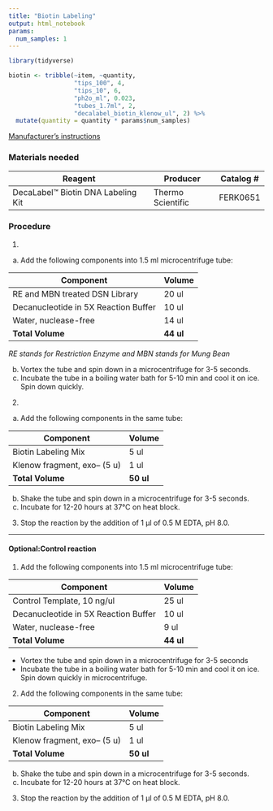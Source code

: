 ```yaml
---
title: "Biotin Labeling"
output: html_notebook
params:
  num_samples: 1
---
```


```r
library(tidyverse)
```

```r
biotin <- tribble(~item, ~quantity,
                  "tips_100", 4,
                  "tips_10", 6, 
                  "ph2o_ml", 0.023,
                  "tubes_1.7ml", 2,
                  "decalabel_biotin_klenow_ul", 2) %>% 
  mutate(quantity = quantity * params$num_samples)
```

[Manufacturer's instructions](https://github.com/pinskylab/laboratory/blob/master/documentation/MAN0012659_Biotin_DecaLabel_DNA_Labeling_UG.pdf)

### Materials needed

| Reagent                                | Producer         | Catalog #      |            
|----------------------------------------|------------------|-----------|
|DecaLabel™ Biotin DNA Labeling Kit |Thermo Scientific | FERK0651   |                     

### Procedure

1. 
a. Add the following components into 1.5 ml microcentrifuge tube:

|Component|Volume|
|---------|------|
|RE and MBN treated DSN Library| 20 ul|
|Decanucleotide in 5X Reaction Buffer| 10 ul|
| Water, nuclease-free| 14 ul|
|**Total Volume**| **44 ul**|
*RE stands for Restriction Enzyme and MBN stands for Mung Bean*

b. Vortex the tube and spin down in a microcentrifuge for 3-5 seconds.
c. Incubate the tube in a boiling water bath for 5-10 min and cool it on ice. Spin down quickly.  
2. 
a. Add the following components in the same tube:

|Component|Volume|
|---------|------|
|Biotin Labeling Mix| 5 ul|
|Klenow fragment, exo– (5 u)| 1 ul|
|**Total Volume**| **50 ul**|

b. Shake the tube and spin down in a microcentrifuge for 3-5 seconds.  
c. Incubate for 12-20 hours at 37°C on heat block. 

3. Stop the reaction by the addition of 1 μl of 0.5 M EDTA, pH 8.0.

---
#### Optional:Control reaction
1. Add the following components into 1.5 ml microcentrifuge tube:

|Component|Volume|
|---------|------|
|Control Template, 10 ng/ul | 25 ul|
|Decanucleotide in 5X Reaction Buffer| 10 ul|
| Water, nuclease-free| 9 ul|
|**Total Volume**| **44 ul**|

- Vortex the tube and spin down in a microcentrifuge for 3-5 seconds
- Incubate the tube in a boiling water bath for 5-10 min and cool it on ice. Spin down quickly in microcentrifuge.
2. Add the following components in the same tube:

|Component|Volume|
|---------|------|
|Biotin Labeling Mix| 5 ul|
|Klenow fragment, exo– (5 u)| 1 ul|
|**Total Volume**| **50 ul**|

b. Shake the tube and spin down in a microcentrifuge for 3-5 seconds.  
c. Incubate for 12-20 hours at 37°C on heat block.

3. Stop the reaction by the addition of 1 μl of 0.5 M EDTA, pH 8.0.
